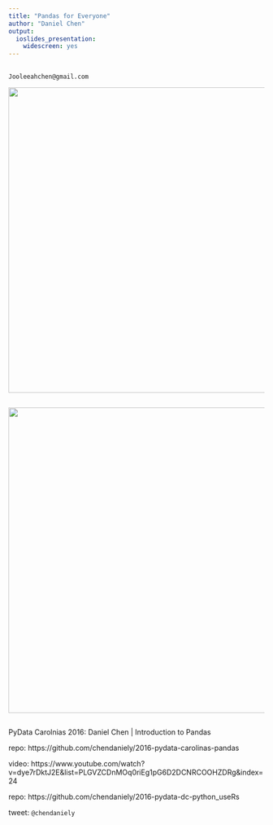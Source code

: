 ```yaml
---
title: "Pandas for Everyone"
author: "Daniel Chen"
output: 
  ioslides_presentation: 
    widescreen: yes
---
```


## 

`Jooleeahchen@gmail.com`

<center>
<img src='~/Downloads/pandas_for_everyone_preface.jpg' height=600>
</center>

## 

<center>
<img src='~/Downloads/pandas_for_everyone_cover.png' height=600>
</center>

##

PyData Carolnias 2016: Daniel Chen | Introduction to Pandas

repo: https://github.com/chendaniely/2016-pydata-carolinas-pandas

video: https://www.youtube.com/watch?v=dye7rDktJ2E&list=PLGVZCDnMOq0riEg1pG6D2DCNRCOOHZDRg&index=24

repo: https://github.com/chendaniely/2016-pydata-dc-python_useRs

tweet: `@chendaniely`


